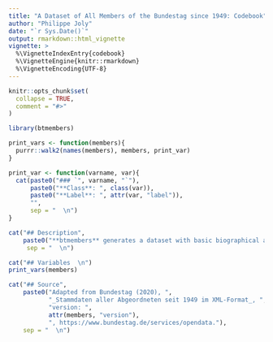 ```yaml
---
title: "A Dataset of All Members of the Bundestag since 1949: Codebook"
author: "Philippe Joly"
date: "`r Sys.Date()`"
output: rmarkdown::html_vignette
vignette: >
  %\VignetteIndexEntry{codebook}
  %\VignetteEngine{knitr::rmarkdown}
  %\VignetteEncoding{UTF-8}
---
```


```r
knitr::opts_chunk$set(
  collapse = TRUE,
  comment = "#>"
)
```

```r
library(btmembers)

print_vars <- function(members){
  purrr::walk2(names(members), members, print_var)
}

print_var <- function(varname, var){
  cat(paste0("### `", varname, "`"),
      paste0("**Class**: ", class(var)),
      paste0("**Label**: ", attr(var, "label")),
      "",
      sep = "  \n")
}

```

```r
cat("## Description",
    paste0("**btmembers** generates a dataset with basic biographical and election data for all members of the Bundestag since 1949. The unit of analysis of the dataset is a member-term. There are ", nrow(members), " observations from ", length(unique(btmembers::members$id)), " members. The data includes ", ncol(btmembers::members), " variables (in German):"),
     sep = "  \n")
```

```r
cat("## Variables  \n")
print_vars(members)
```

```r
cat("## Source",
    paste0("Adapted from Bundestag (2020), ",
           "_Stammdaten aller Abgeordneten seit 1949 im XML-Format_, ",
           "version: ", 
           attr(members, "version"), 
           ", https://www.bundestag.de/services/opendata."),
    sep = "  \n")
```
